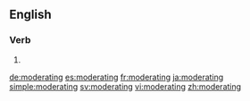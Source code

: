 ==English==

===Verb===
{{head|en}}

# {{present participle of|moderate}}

[[de:moderating]]
[[es:moderating]]
[[fr:moderating]]
[[ja:moderating]]
[[simple:moderating]]
[[sv:moderating]]
[[vi:moderating]]
[[zh:moderating]]